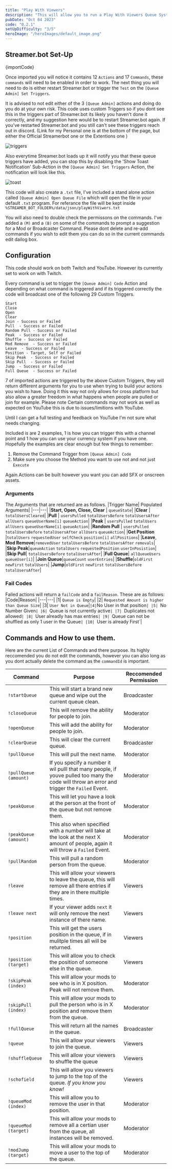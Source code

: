 ```yaml
---
title: "Play With Viewers"
description: "This will allow you to run a Play With Viewers Queue System"
pubDate: "Oct 04 2023"
code: "0.2.1"
setUpDifficulty: "3/5"
heroImage: "/heroImages/default_image.png"
---
```


## Streamer.bot Set-Up

<CopyButton>{importCode}</CopyButton>

Once imported you will notice it contains 12 `Actions` and 17 `Commands`, these `commands` will need to be enabled in order to work. The next thing you will need to do is either restart Streamer.bot or trigger the `Test` on the `[Queue Admin] Set Triggers`.

It is advised to not edit either of the 3 `[Queue Admin]` actions and  doing do you do at your own risk. This code uses custom Triggers so if you dont see this in the triggers part of Streamer.bot its likely you haven't done it correctly, and my suggestion here would be to restart Streamer.bot again. If you've restarted Streamer.bot and you still can't see these triggers reach out in discord. (Link for my Personal one is at the bottom of the page, but either the Official Streamerbot one or the Extentions one )

![triggers](/buildImages/queue_system/queue_custom_triggers.png)

Also everytime Streamer.bot loads up it will notify you that these queue triggers have added, you can stop this by disabling the 'Show Toast Notification' Sub-Action in the `[Queue Admin] Set Triggers` Action, the notification will look like this.

![toast](/buildImages/queue_system/queue_toast.png)

This code will also create a `.txt` file, I've included a stand alone action called `[Queue Admin] Open Queue File` which will open the file in your default `.txt` program. For referance the file will be kept inside `%STREAMER_BOT_FOLDER%/data/json/playWithViwers.txt`

You will also need to double check the permissons on the commands. I've added a `(M)` and a `(B)` on some of the commands to prompt a suggestion for a Mod or Broadcaster Command. Please dont delete and re-add commands if you wish to edit them you can do so in the current commands edit dailog box.  


## Configuration

This code should work on both Twitch and YouTube. However its currently set to work on with Twitch.

Every command is set to trigger the `[Queue Admin] Code` Action and depending on what command is triggered and if its triggered correctly the code will broadcast one of the following 29 Custom Triggers.

```
Start
Close
Open 
Clear
Join - Success or Failed
Pull  - Success or Failed
Random Pull - Success or Failed
Peak  - Success or Failed
Shuffle - Success or Failed
Mod Remove  - Success or Failed
Leave  - Success or Failed
Position - Target, Self or Failed
Skip Peak  - Success or Failed
Skip Pull  - Success or Failed
Jump  - Success or Failed
Full Queue  - Success or Failed
```

7 of imported actions are triggered by the above Custom Triggers, they will return different arguments for you to use when trying to build your actions you wish to have. Doing it this way not only allows for cross platform but also allow a greater freedom in what happens when people are pulled or join for example. Please note Certain commands may not work as well as expected on YouTube this is due to issues/limitions with YouTube. 

<Notification type="info">
 <Icon pack="ion" name="information-circle-outline" />
Until I can get a full testing and feedback on YouTube I'm not sure what needs changing.
</Notification>

Included is are 2 examples, 1 is how you can trigger this with a channel point and 1 how you can use your currency system if you have one. Hopefully the examples are clear enough but few things to remember: 
1) Remove the Command Trigger from `[Queue Admin] Code`
2) Make sure you choose the Method you want to use not and not just `Execute`

Again Actions can be built however you want you can add SFX or onscreen assets.


### Arguments

The Arguments that are returned are as follows.
|Trigger Name| Populated Arguments|
|---|---|
|**Start, Open, Close, Clear** | `queueState`|
|**Clear** | `totalUsersCleared`|
|**Pull** | `usersPulled` `totalUsersBefore` `totalUsersAfter` `allUsers` `queueUserName[i]` `queueAction`|
|**Peak** | `usersPulled`  `totalUsers` `allUsers` `queueUserName[i]` `queueAction`| 
|**Random Pull** | `usersPulled` `totalUsersBefore` `totalUsersAfter` `allUsers` `queueAction`|
|**Get Position** |`totalUsers` `requestedUser` `selfCheck` `position[i]` `allPositions`|
|**Leave**, **Mod Remove**|`removedUser` `totalUsersBefore` `totalUsersAfter` `removals`|
|**Skip Peak**|`queueAction` `totalUsers` `requestedPosition` `userInPosistion`|
|**Skip Pull**| `totalUsersBefore` `totalUsersAfter`|
|**Full Queue**| `allQueueUsers` `queueUser[i]`|
|**Join Queue**|`queueCount` `userEntries`|
|**Shuffle**|`oldFirst` `newFirst` `totalUsers`|
|**Jump**|`oldFirst` `newFirst` `totalUsersBefore` `totalUsersAfter`|

### Fail Codes

Failed actions will return a `failCode` and a `failReason`. These are as follows:
|Code|Reason|
|---|---|
|1| `Queue is Empty`|
|2| `Requested Amount is higher than Queue Size`|
|3| `User Not in Queue`|`
|4| `No User in that position`|
|5| `No Number Given`|
|6| `Queue is not currently active`|
|7| `Duplicates not allowed`|
|8| `User alreadly has max entries`|
|9| `Queue can not be shuffled as only 1 user in the Queue`|
|10| `User is already First`|

## Commands and How to use them.

Here are the current List of Commands and there purpose. Its highly reccomended you do not edit the commands, however you can also long as you dont actually delete the command as the `commandId` is important. 

|**Command**| Purpose| Reccomended Permission|
|---|---|---|
|`!startQueue`|This will start a brand new queue and wipe out the current queue clean.|Broadcaster|
|`!closeQueue`|This will remove the ability for people to join.|Moderator|
|`!openQueue`|This will add the ability for people to join.|Moderator|
|`!clearQueue`|This will clear the current queue.|Broadcaster|
|`!pullQueue`| This will pull the next name.|Moderator|
|`!pullQueue (amount)`|If you specify a number it wil pulll that many people, if youve pulled too many the code will throw an error and trigger the `Failed` Event.|Moderator|
|`!peakQueue`|This will let you have a look at the person at the front of the queue but not remove them.|Moderator|
|`!peakQueue (amount)`|This also when specified with a number will take at the look at the next X amount of people, again it will throw a `Failed` Event.|Moderator|
|`!pullRandom`|This will pull a random person from the queue.|Moderator|
|`!leave`|This will allow your viewers to leave the queue, this will remove all there entries if they are in there multiple times.|Viewers|
|`!leave next`| If your viewer adds `next` it will only remove the next instance of there name.|Viewers|
|`!position`|This will get the users position in the queue, if in mulitple times all will be returned.|Viewers|
|`!position (target)`|This will allow you to check the position of someone else in the queue.|Viewers|
|`!skipPeak (index)`|This will allow your mods to see who is in X position. Peak will not remove them.|Moderator|
|`!skipPull (index)`|This will allow your mods to pull the person who is in X position and remove them from the queue.|Moderator|
|`!fullQueue`|This will return all the names in the queue.|Broadcaster|
|`!queue`|This will allow your viewers to join the queue.|Viewers|
|`!shuffleQueue`|This will allow your viewers to shuffle the queue|Viewers|
|`!schofield`|This will allow you viewers to jump to the top of the queue. *If you know you know!*|Viewers|
|`!queueMod (index)`|This will allow you to remove the user in that position.|Moderator|
|`!queueMod (target)`|This will allow your mods to remove all a certian user from the queue, all instances will be removed.|Moderator|
|`!modJump (target)`| This will allow your mods to move a user to the top of the queue.|Moderator|





